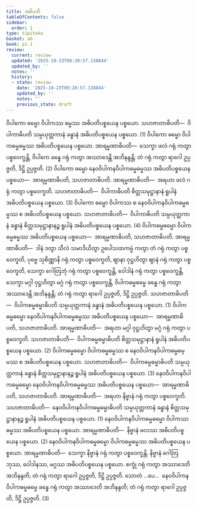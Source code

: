 ```yaml
---
title: အဓိပတိ
tableOfContents: false
sidebar:
  order: 1
type: tipitaka
basket: ab
book: p1-1
review:
  current: review
  updated: '2025-10-23T09:20:57.138844'
  updated_by: ''
  notes: ''
  history:
  - state: review
    date: '2025-10-23T09:20:57.138844'
    updated_by: ''
    notes: ''
    previous_state: draft
---
```



<ReviewStatus review={frontmatter.review} showDetails={true} />

<HypothesisAnnotation frontmatter={frontmatter} />

<DynamicBreadcrumb />

<Division number="95" book="p1-1" e="ch" v="36" p="367">

<Paragraph number="2289" book="p1-1">
ဝိပါကော ဓမ္မော ဝိပါကဿ ဓမ္မဿ အဓိပတိပစ္စယေန ပစ္စယော. <Emphasis>သဟဇာတာဓိပတိ</Emphasis>—  ဝိပါကာဓိပတိ သမ္ပယုတ္တကာနံ ခန္ဓာနံ အဓိပတိပစ္စယေန ပစ္စယော. (1)
</Paragraph>

<Paragraph number="2290" book="p1-1">
ဝိပါကော ဓမ္မော ဝိပါကဓမ္မဓမ္မဿ အဓိပတိပစ္စယေန ပစ္စယော. <Emphasis>အာရမ္မဏာဓိပတိ</Emphasis>—  သေက္ခာ ဖလံ ဂရုံ ကတွာ ပစ္စဝေက္ခန္တိ, ဝိပါကေ ခန္ဓေ ဂရုံ ကတွာ အဿာဒေန္တိ အဘိနန္ဒန္တိ; တံ ဂရုံ ကတွာ ရာဂေါ ဥပ္ပဇ္ဇတိ, ဒိဋ္ဌိ ဥပ္ပဇ္ဇတိ. (2)
</Paragraph>

<Paragraph number="2291" book="p1-1">
ဝိပါကော ဓမ္မော နေဝဝိပါကနဝိပါကဓမ္မဓမ္မဿ အဓိပတိပစ္စယေန ပစ္စယော—  အာရမ္မဏာဓိပတိ, သဟဇာတာဓိပတိ. <Emphasis>အာရမ္မဏာဓိပတိ</Emphasis>—  အရဟာ ဖလံ ဂရုံ ကတွာ ပစ္စဝေက္ခတိ. <Emphasis>သဟဇာတာဓိပတိ</Emphasis>—  ဝိပါကာဓိပတိ စိတ္တသမုဋ္ဌာနာနံ ရူပါနံ အဓိပတိပစ္စယေန ပစ္စယော. (3)
</Paragraph>

<Paragraph number="2292" book="p1-1">
ဝိပါကော ဓမ္မော ဝိပါကဿ စ နေဝဝိပါကနဝိပါကဓမ္မဓမ္မဿ စ အဓိပတိပစ္စယေန ပစ္စယော. <Emphasis>သဟဇာတာဓိပတိ</Emphasis>—  ဝိပါကာဓိပတိ သမ္ပယုတ္တကာနံ ခန္ဓာနံ စိတ္တသမုဋ္ဌာနာနဉ္စ ရူပါနံ အဓိပတိပစ္စယေန ပစ္စယော. (4)
</Paragraph>

</Division>
<Division number="96" book="p1-1" e="ch" v="36" p="367">

<Paragraph number="2293" book="p1-1">
ဝိပါကဓမ္မဓမ္မော ဝိပါကဓမ္မဓမ္မဿ အဓိပတိပစ္စယေန ပစ္စယော—  အာရမ္မဏာဓိပတိ, သဟဇာတာဓိပတိ. <Emphasis>အာရမ္မဏာဓိပတိ</Emphasis>—  ဒါနံ ဒတွာ သီလံ သမာဒိယိတွာ ဥပေါသထကမ္မံ ကတွာ တံ ဂရုံ ကတွာ ပစ္စဝေက္ခတိ, ပုဗ္ဗေ သုစိဏ္ဏာနိ ဂရုံ ကတွာ ပစ္စဝေက္ခတိ, ဈာနာ ဝုဋ္ဌဟိတွာ ဈာနံ ဂရုံ ကတွာ ပစ္စဝေက္ခတိ, သေက္ခာ ဂေါတြဘုံ ဂရုံ ကတွာ ပစ္စဝေက္ခန္တိ, ဝေါဒါနံ ဂရုံ ကတွာ ပစ္စဝေက္ခန္တိ, သေက္ခာ မဂ္ဂါ ဝုဋ္ဌဟိတွာ မဂ္ဂံ ဂရုံ ကတွာ ပစ္စဝေက္ခန္တိ, ဝိပါကဓမ္မဓမ္မေ ခန္ဓေ ဂရုံ ကတွာ အဿာဒေန္တိ အဘိနန္ဒန္တိ; တံ ဂရုံ ကတွာ ရာဂေါ ဥပ္ပဇ္ဇတိ, ဒိဋ္ဌိ ဥပ္ပဇ္ဇတိ. <Emphasis>သဟဇာတာဓိပတိ</Emphasis>—  ဝိပါကဓမ္မဓမ္မာဓိပတိ သမ္ပယုတ္တကာနံ ခန္ဓာနံ အဓိပတိပစ္စယေန ပစ္စယော. (1)
</Paragraph>

<Paragraph number="2294" book="p1-1">
ဝိပါကဓမ္မဓမ္မော နေဝဝိပါကနဝိပါကဓမ္မဓမ္မဿ အဓိပတိပစ္စယေန ပစ္စယော—  အာရမ္မဏာဓိပတိ, သဟဇာတာဓိပတိ. <Emphasis>အာရမ္မဏာဓိပတိ</Emphasis>—  အရဟာ မဂ္ဂါ ဝုဋ္ဌဟိတွာ မဂ္ဂံ ဂရုံ ကတွာ ပစ္စဝေက္ခတိ. <Emphasis>သဟဇာတာဓိပတိ</Emphasis>—  ဝိပါကဓမ္မဓမ္မာဓိပတိ စိတ္တသမုဋ္ဌာနာနံ ရူပါနံ အဓိပတိပစ္စယေန ပစ္စယော. (2)
</Paragraph>

<Paragraph number="2295" book="p1-1">
ဝိပါကဓမ္မဓမ္မော ဝိပါကဓမ္မဓမ္မဿ စ နေဝဝိပါကနဝိပါကဓမ္မဓမ္မဿ စ အဓိပတိပစ္စယေန ပစ္စယော. <Emphasis>သဟဇာတာဓိပတိ</Emphasis>—  ဝိပါကဓမ္မဓမ္မာဓိပတိ သမ္ပယုတ္တကာနံ ခန္ဓာနံ စိတ္တသမုဋ္ဌာနာနဉ္စ ရူပါနံ အဓိပတိပစ္စယေန ပစ္စယော. (3)
</Paragraph>

<Paragraph number="2296" book="p1-1">
နေဝဝိပါကနဝိပါကဓမ္မဓမ္မော နေဝဝိပါကနဝိပါကဓမ္မဓမ္မဿ အဓိပတိပစ္စယေန ပစ္စယော—  အာရမ္မဏာဓိပတိ, သဟဇာတာဓိပတိ. <Emphasis>အာရမ္မဏာဓိပတိ</Emphasis>—  အရဟာ နိဗ္ဗာနံ ဂရုံ ကတွာ ပစ္စဝေက္ခတိ. <Emphasis>သဟဇာတာဓိပတိ</Emphasis>—  နေဝဝိပါကနဝိပါကဓမ္မဓမ္မာဓိပတိ သမ္ပယုတ္တကာနံ ခန္ဓာနံ စိတ္တသမုဋ္ဌာနာနဉ္စ ရူပါနံ အဓိပတိပစ္စယေန ပစ္စယော. (1)
</Paragraph>

<Paragraph number="2297" book="p1-1">
နေဝဝိပါကနဝိပါကဓမ္မဓမ္မော ဝိပါကဿ ဓမ္မဿ အဓိပတိပစ္စယေန ပစ္စယော. <Emphasis>အာရမ္မဏာဓိပတိ</Emphasis>—  နိဗ္ဗာနံ ဖလဿ အဓိပတိပစ္စယေန ပစ္စယော. (2)
</Paragraph>

<Paragraph number="2298" book="p1-1">
နေဝဝိပါကနဝိပါကဓမ္မဓမ္မော ဝိပါကဓမ္မဓမ္မဿ အဓိပတိပစ္စယေန ပစ္စယော. <Emphasis>အာရမ္မဏာဓိပတိ</Emphasis>—  သေက္ခာ နိဗ္ဗာနံ ဂရုံ ကတွာ ပစ္စဝေက္ခန္တိ. နိဗ္ဗာနံ ဂေါတြဘုဿ, ဝေါဒါနဿ, မဂ္ဂဿ အဓိပတိပစ္စယေန ပစ္စယော. စက္ခုံ ဂရုံ ကတွာ အဿာဒေတိ အဘိနန္ဒတိ; တံ ဂရုံ ကတွာ ရာဂေါ ဥပ္ပဇ္ဇတိ, ဒိဋ္ဌိ ဥပ္ပဇ္ဇတိ. သောတံ …ပေ…  နေဝဝိပါကနဝိပါကဓမ္မဓမ္မေ ခန္ဓေ ဂရုံ ကတွာ အဿာဒေတိ အဘိနန္ဒတိ; တံ ဂရုံ ကတွာ ရာဂေါ ဥပ္ပဇ္ဇတိ, ဒိဋ္ဌိ ဥပ္ပဇ္ဇတိ. (3)
</Paragraph>
</Division>